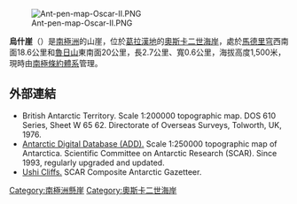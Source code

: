 [[Image:Ant-pen-map-Oscar-II.PNG|thumb]]

{{coord|65|39|50|S|63|16|25|W|display=title}}

'''烏什崖'''（{{lang-en|Ushi Cliffs}}）是[[南極洲|南極洲]]的山崖，位於[[葛拉漢地|葛拉漢地]]的[[奧斯卡二世海岸|奧斯卡二世海岸]]，處於[[馬德里穹|馬德里穹]]西南面18.6公里和[[魯日山|魯日山]]東南面20公里，長2.7公里、寬0.6公里，海拔高度1,500米，現時由[[南極條約體系|南極條約體系]]管理。

==外部連結==
* British Antarctic Territory.  Scale 1:200000 topographic map.  DOS 610 Series, Sheet W 65 62.  Directorate of Overseas Surveys, Tolworth, UK, 1976.
* [http://www.add.scar.org Antarctic Digital Database (ADD).] {{Wayback|url=http://www.add.scar.org/ |date=20170305000653 }} Scale 1:250000 topographic map of Antarctica. Scientific Committee on Antarctic Research (SCAR). Since 1993, regularly upgraded and updated.
* [https://data.aad.gov.au/aadc/gaz/scar/display_name.cfm?gaz_id=137573 Ushi Cliffs.] {{Wayback|url=https://data.aad.gov.au/aadc/gaz/scar/display_name.cfm?gaz_id=137573 |date=20170922100533 }} SCAR Composite Antarctic Gazetteer.

{{DEFAULTSORT:Ushi Cliffs}}
[[Category:南極洲懸崖|Category:南極洲懸崖]]
[[Category:奧斯卡二世海岸|Category:奧斯卡二世海岸]]


{{OscarIICoast-geo-stub}}
